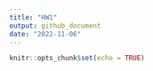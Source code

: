```yaml
---
title: "HW1"
output: github_document
date: "2022-11-06"
---
```


```r
knitr::opts_chunk$set(echo = TRUE)
```
